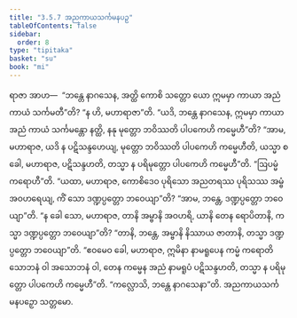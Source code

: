 ```yaml
---
title: "3.5.7 အညကာယသင်္ကမနပဉှ"
tableOfContents: false
sidebar:
  order: 8
type: "tipitaka"
basket: "su"
book: "mi"
---
```



<DynamicBreadcrumb />

<Division number="79" book="mi">

<Paragraph number="379" book="mi">
ရာဇာ အာဟ—  “ဘန္တေ နာဂသေန, အတ္ထိ ကောစိ သတ္တော ယော ဣမမှာ ကာယာ အညံ ကာယံ သင်္ကမတီ”တိ? “န ဟိ, မဟာရာဇာ”တိ. “ယဒိ, ဘန္တေ နာဂသေန, ဣမမှာ ကာယာ အညံ ကာယံ သင်္ကမန္တော နတ္ထိ, နနု မုတ္တော ဘဝိဿတိ ပါပကေဟိ ကမ္မေဟီ”တိ? “အာမ, မဟာရာဇ, ယဒိ န ပဋိသန္ဒဟေယျ, မုတ္တော ဘဝိဿတိ ပါပကေဟိ ကမ္မေဟီတိ, ယသ္မာ စ ခေါ, မဟာရာဇ, ပဋိသန္ဒဟတိ, တသ္မာ န ပရိမုတ္တော ပါပကေဟိ ကမ္မေဟီ”တိ.
</Paragraph>

<Paragraph number="380" book="mi">
“ဩပမ္မံ ကရောဟီ”တိ. “ယထာ, မဟာရာဇ, ကောစိဒေဝ ပုရိသော အညတရဿ ပုရိသဿ အမ္ဗံ အဝဟရေယျ, ကိံ သော ဒဏ္ဍပ္ပတ္တော ဘဝေယျာ”တိ? “အာမ, ဘန္တေ, ဒဏ္ဍပ္ပတ္တော ဘဝေယျာ”တိ. “န ခေါ သော, မဟာရာဇ, တာနိ အမ္ဗာနိ အဝဟရိ, ယာနိ တေန ရောပိတာနိ, ကသ္မာ ဒဏ္ဍပ္ပတ္တော ဘဝေယျာ”တိ? “တာနိ, ဘန္တေ, အမ္ဗာနိ နိဿာယ ဇာတာနိ, တသ္မာ ဒဏ္ဍပ္ပတ္တော ဘဝေယျာ”တိ. “ဧဝမေဝ ခေါ, မဟာရာဇ, ဣမိနာ နာမရူပေန ကမ္မံ ကရောတိ သောဘနံ ဝါ အသောဘနံ ဝါ, တေန ကမ္မေန အညံ နာမရူပံ ပဋိသန္ဒဟတိ, တသ္မာ န ပရိမုတ္တော ပါပကေဟိ ကမ္မေဟီ”တိ.
</Paragraph>

<Paragraph number="381" book="mi">
“ကလ္လောသိ, ဘန္တေ နာဂသေနာ”တိ.

</Paragraph>
</Division>

<Paragraph number="382" type="center" book="mi">
အညကာယသင်္ကမနပဉှော သတ္တမော.
</Paragraph>